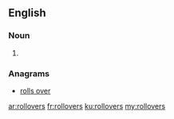 ==English==

===Noun===
{{head|en|noun plural form}}

# {{plural of|rollover|lang=en}}

===Anagrams===
* [[rolls over#English|rolls over]]

[[ar:rollovers]]
[[fr:rollovers]]
[[ku:rollovers]]
[[my:rollovers]]